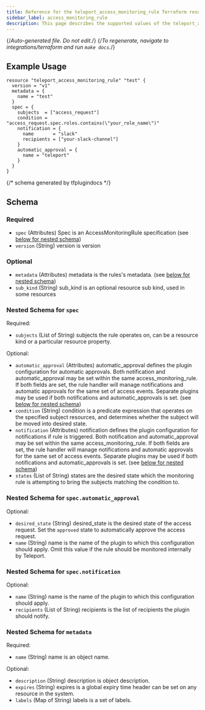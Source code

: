 ```yaml
---
title: Reference for the teleport_access_monitoring_rule Terraform resource
sidebar_label: access_monitoring_rule
description: This page describes the supported values of the teleport_access_monitoring_rule resource of the Teleport Terraform provider.
---
```


{/*Auto-generated file. Do not edit.*/}
{/*To regenerate, navigate to integrations/terraform and run `make docs`.*/}



## Example Usage

```hcl
resource "teleport_access_monitoring_rule" "test" {
  version = "v1"
  metadata = {
    name = "test"
  }
  spec = {
    subjects  = ["access_request"]
    condition = "access_request.spec.roles.contains(\"your_role_name\")"
    notification = {
      name       = "slack"
      recipients = ["your-slack-channel"]
    }
    automatic_approval = {
      name = "teleport"
    }
  }
}
```

{/*  schema generated by tfplugindocs */}
## Schema

### Required

- `spec` (Attributes) Spec is an AccessMonitoringRule specification (see [below for nested schema](#nested-schema-for-spec))
- `version` (String) version is version

### Optional

- `metadata` (Attributes) metadata is the rules's metadata. (see [below for nested schema](#nested-schema-for-metadata))
- `sub_kind` (String) sub_kind is an optional resource sub kind, used in some resources

### Nested Schema for `spec`

Required:

- `subjects` (List of String) subjects the rule operates on, can be a resource kind or a particular resource property.

Optional:

- `automatic_approval` (Attributes) automatic_approval defines the plugin configuration for automatic approvals. Both notification and automatic_approval may be set within the same access_monitoring_rule. If both fields are set, the rule handler will manage notifications and automatic approvals for the same set of access events. Separate plugins may be used if both notifications and automatic_approvals is set. (see [below for nested schema](#nested-schema-for-specautomatic_approval))
- `condition` (String) condition is a predicate expression that operates on the specified subject resources, and determines whether the subject will be moved into desired state.
- `notification` (Attributes) notification defines the plugin configuration for notifications if rule is triggered. Both notification and automatic_approval may be set within the same access_monitoring_rule. If both fields are set, the rule handler will manage notifications and automatic approvals for the same set of access events. Separate plugins may be used if both notifications and automatic_approvals is set. (see [below for nested schema](#nested-schema-for-specnotification))
- `states` (List of String) states are the desired state which the monitoring rule is attempting to bring the subjects matching the condition to.

### Nested Schema for `spec.automatic_approval`

Optional:

- `desired_state` (String) desired_state is the desired state of the access request. Set the `approved` state to automatically approve the access request.
- `name` (String) name is the name of the plugin to which this configuration should apply. Omit this value if the rule should be monitored internally by Teleport.


### Nested Schema for `spec.notification`

Optional:

- `name` (String) name is the name of the plugin to which this configuration should apply.
- `recipients` (List of String) recipients is the list of recipients the plugin should notify.



### Nested Schema for `metadata`

Required:

- `name` (String) name is an object name.

Optional:

- `description` (String) description is object description.
- `expires` (String) expires is a global expiry time header can be set on any resource in the system.
- `labels` (Map of String) labels is a set of labels.

